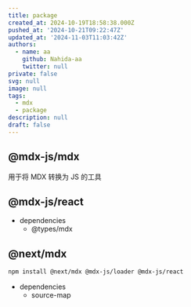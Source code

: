 ```yaml
---
title: package
created_at: 2024-10-19T18:58:38.000Z
pushed_at: '2024-10-21T09:22:47Z'
updated_at: '2024-11-03T11:03:42Z'
authors:
  - name: aa
    github: Nahida-aa
    twitter: null
private: false
svg: null
image: null
tags:
  - mdx
  - package
description: null
draft: false
---
```

## @mdx-js/mdx
用于将 MDX 转换为 JS 的工具

## @mdx-js/react
- dependencies
  - @types/mdx
## @next/mdx
```sh
npm install @next/mdx @mdx-js/loader @mdx-js/react
```
- dependencies
  - source-map
